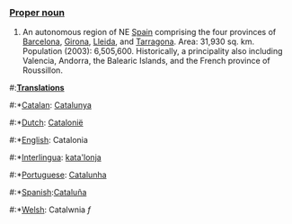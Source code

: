 ===[[Proper noun]]===
#An autonomous region of NE [[Spain]] comprising the four provinces of [[Barcelona]], [[Girona]], [[Lleida]], and [[Tarragona]]. Area: 31,930 sq. km. Population (2003): 6,505,600. Historically, a principality also including Valencia, Andorra, the Balearic Islands, and the French province of Roussillon.

#:'''[[Translation]]s'''
#:*[[Catalan]]: [[Catalunya]]
#:*[[Dutch]]: [[Catalonië]]
#:*[[English]]: Catalonia
#:*[[Interlingua]]: [[kata'lonja]]
#:*[[Portuguese]]: [[Catalunha]]
#:*[[Spanish]]:[[Cataluña]]
#:*[[Welsh]]: Catalwnia ''f''